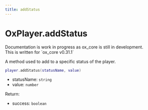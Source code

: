 ```yaml
---
title: addStatus
---
```



# OxPlayer.addStatus

<Callout>
  Documentation is work in progress as ox_core is still in development.<br />
  This is written for `ox_core v0.31.1`
</Callout>

A method used to add to a specific status of the player.

```lua
player.addStatus(statusName, value)
```

- statusName: `string`
- value: `number`

Return:

- success: `boolean`
